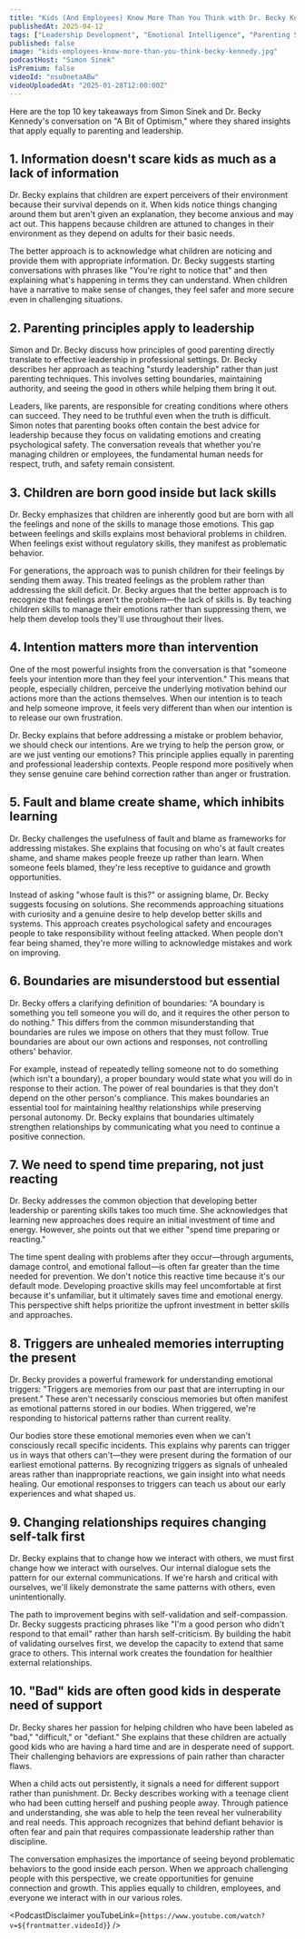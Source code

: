 ```yaml
---
title: "Kids (And Employees) Know More Than You Think with Dr. Becky Kennedy | A Bit of Optimism Podcast"
publishedAt: 2025-04-12
tags: ["Leadership Development", "Emotional Intelligence", "Parenting Skills"]
published: false
image: "kids-employees-know-more-than-you-think-becky-kennedy.jpg"
podcastHost: "Simon Sinek"
isPremium: false
videoId: "nsu0netaABw"
videoUploadedAt: "2025-01-28T12:00:00Z"
---
```



<PodcastSummaryPageLayout frontmatter={frontmatter}>

Here are the top 10 key takeaways from Simon Sinek and Dr. Becky Kennedy's conversation on "A Bit of Optimism," where they shared insights that apply equally to parenting and leadership.

## 1. Information doesn't scare kids as much as a lack of information

Dr. Becky explains that children are expert perceivers of their environment because their survival depends on it. When kids notice things changing around them but aren't given an explanation, they become anxious and may act out. This happens because children are attuned to changes in their environment as they depend on adults for their basic needs.

The better approach is to acknowledge what children are noticing and provide them with appropriate information. Dr. Becky suggests starting conversations with phrases like "You're right to notice that" and then explaining what's happening in terms they can understand. When children have a narrative to make sense of changes, they feel safer and more secure even in challenging situations.

## 2. Parenting principles apply to leadership

Simon and Dr. Becky discuss how principles of good parenting directly translate to effective leadership in professional settings. Dr. Becky describes her approach as teaching "sturdy leadership" rather than just parenting techniques. This involves setting boundaries, maintaining authority, and seeing the good in others while helping them bring it out.

Leaders, like parents, are responsible for creating conditions where others can succeed. They need to be truthful even when the truth is difficult. Simon notes that parenting books often contain the best advice for leadership because they focus on validating emotions and creating psychological safety. The conversation reveals that whether you're managing children or employees, the fundamental human needs for respect, truth, and safety remain consistent.

## 3. Children are born good inside but lack skills

Dr. Becky emphasizes that children are inherently good but are born with all the feelings and none of the skills to manage those emotions. This gap between feelings and skills explains most behavioral problems in children. When feelings exist without regulatory skills, they manifest as problematic behavior.

For generations, the approach was to punish children for their feelings by sending them away. This treated feelings as the problem rather than addressing the skill deficit. Dr. Becky argues that the better approach is to recognize that feelings aren't the problem—the lack of skills is. By teaching children skills to manage their emotions rather than suppressing them, we help them develop tools they'll use throughout their lives.

## 4. Intention matters more than intervention

One of the most powerful insights from the conversation is that "someone feels your intention more than they feel your intervention." This means that people, especially children, perceive the underlying motivation behind our actions more than the actions themselves. When our intention is to teach and help someone improve, it feels very different than when our intention is to release our own frustration.

Dr. Becky explains that before addressing a mistake or problem behavior, we should check our intentions. Are we trying to help the person grow, or are we just venting our emotions? This principle applies equally in parenting and professional leadership contexts. People respond more positively when they sense genuine care behind correction rather than anger or frustration.

## 5. Fault and blame create shame, which inhibits learning

Dr. Becky challenges the usefulness of fault and blame as frameworks for addressing mistakes. She explains that focusing on who's at fault creates shame, and shame makes people freeze up rather than learn. When someone feels blamed, they're less receptive to guidance and growth opportunities.

Instead of asking "whose fault is this?" or assigning blame, Dr. Becky suggests focusing on solutions. She recommends approaching situations with curiosity and a genuine desire to help develop better skills and systems. This approach creates psychological safety and encourages people to take responsibility without feeling attacked. When people don't fear being shamed, they're more willing to acknowledge mistakes and work on improving.

## 6. Boundaries are misunderstood but essential

Dr. Becky offers a clarifying definition of boundaries: "A boundary is something you tell someone you will do, and it requires the other person to do nothing." This differs from the common misunderstanding that boundaries are rules we impose on others that they must follow. True boundaries are about our own actions and responses, not controlling others' behavior.

For example, instead of repeatedly telling someone not to do something (which isn't a boundary), a proper boundary would state what you will do in response to their action. The power of real boundaries is that they don't depend on the other person's compliance. This makes boundaries an essential tool for maintaining healthy relationships while preserving personal autonomy. Dr. Becky explains that boundaries ultimately strengthen relationships by communicating what you need to continue a positive connection.

## 7. We need to spend time preparing, not just reacting

Dr. Becky addresses the common objection that developing better leadership or parenting skills takes too much time. She acknowledges that learning new approaches does require an initial investment of time and energy. However, she points out that we either "spend time preparing or reacting."

The time spent dealing with problems after they occur—through arguments, damage control, and emotional fallout—is often far greater than the time needed for prevention. We don't notice this reactive time because it's our default mode. Developing proactive skills may feel uncomfortable at first because it's unfamiliar, but it ultimately saves time and emotional energy. This perspective shift helps prioritize the upfront investment in better skills and approaches.

## 8. Triggers are unhealed memories interrupting the present

Dr. Becky provides a powerful framework for understanding emotional triggers: "Triggers are memories from our past that are interrupting in our present." These aren't necessarily conscious memories but often manifest as emotional patterns stored in our bodies. When triggered, we're responding to historical patterns rather than current reality.

Our bodies store these emotional memories even when we can't consciously recall specific incidents. This explains why parents can trigger us in ways that others can't—they were present during the formation of our earliest emotional patterns. By recognizing triggers as signals of unhealed areas rather than inappropriate reactions, we gain insight into what needs healing. Our emotional responses to triggers can teach us about our early experiences and what shaped us.

## 9. Changing relationships requires changing self-talk first

Dr. Becky explains that to change how we interact with others, we must first change how we interact with ourselves. Our internal dialogue sets the pattern for our external communications. If we're harsh and critical with ourselves, we'll likely demonstrate the same patterns with others, even unintentionally.

The path to improvement begins with self-validation and self-compassion. Dr. Becky suggests practicing phrases like "I'm a good person who didn't respond to that email" rather than harsh self-criticism. By building the habit of validating ourselves first, we develop the capacity to extend that same grace to others. This internal work creates the foundation for healthier external relationships.

## 10. "Bad" kids are often good kids in desperate need of support

Dr. Becky shares her passion for helping children who have been labeled as "bad," "difficult," or "defiant." She explains that these children are actually good kids who are having a hard time and are in desperate need of support. Their challenging behaviors are expressions of pain rather than character flaws.

When a child acts out persistently, it signals a need for different support rather than punishment. Dr. Becky describes working with a teenage client who had been cutting herself and pushing people away. Through patience and understanding, she was able to help the teen reveal her vulnerability and real needs. This approach recognizes that behind defiant behavior is often fear and pain that requires compassionate leadership rather than discipline.

The conversation emphasizes the importance of seeing beyond problematic behaviors to the good inside each person. When we approach challenging people with this perspective, we create opportunities for genuine connection and growth. This applies equally to children, employees, and everyone we interact with in our various roles.

<PodcastDisclaimer
  youTubeLink={`https://www.youtube.com/watch?v=${frontmatter.videoId}`}
/>

</PodcastSummaryPageLayout>
